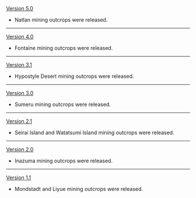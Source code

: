 {{Change History/Header}}
[[Version 5.0]]
* Natlan mining outcrops were released.
----
[[Version 4.0]]
* Fontaine mining outcrops were released.
----
[[Version 3.1]]
* Hypostyle Desert mining outcrops were released.
----
[[Version 3.0]]
* Sumeru mining outcrops were released.
----
[[Version 2.1]]
* Seirai Island and Watatsumi Island mining outcrops were released.
----
[[Version 2.0]]
* Inazuma mining outcrops were released.
----
[[Version 1.1]]
* Mondstadt and Liyue mining outcrops were released.